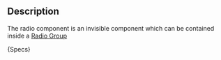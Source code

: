 
## Description
The radio component is an invisible component which can be contained inside a [Radio Group](/)

<Description>{Specs}</Description>
